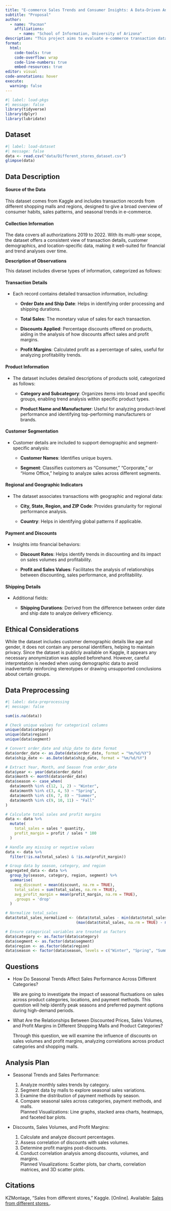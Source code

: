 ```yaml
---
title: "E-commerce Sales Trends and Consumer Insights: A Data-Driven Analysis"
subtitle: "Proposal"
author: 
  - name: "Pacman"
    affiliations:
      - name: "School of Information, University of Arizona"
description: "This project aims to evaluate e-commerce transaction data across regions in order to determine trends in customer behavior, sales patterns, and profitability, with a focus on demographics and product categories. The aim of insights is to improve understanding of consumer choices and the effects of sales techniques."
format:
  html:
    code-tools: true
    code-overflow: wrap
    code-line-numbers: true
    embed-resources: true
editor: visual
code-annotations: hover
execute:
  warning: false
---
```


```r
#| label: load-pkgs
#| message: false
library(tidyverse)
library(dplyr)
library(lubridate)
```

## Dataset

```r
#| label: load-dataset
#| message: false
data <- read.csv("data/Different_stores_dataset.csv")
glimpse(data)

```

## **Data Description**

#### **Source of the Data**

This dataset comes from Kaggle and includes transaction records from different shopping malls and regions, designed to give a broad overview of consumer habits, sales patterns, and seasonal trends in e-commerce.

#### **Collection Information**

The data covers all authorizations 2019 to 2022. With its multi-year scope, the dataset offers a consistent view of transaction details, customer demographics, and location-specific data, making it well-suited for financial and trend analyses over time.

**Description of Observations**

This dataset includes diverse types of information, categorized as follows:

#### **Transaction Details**

-   Each record contains detailed transaction information, including:

    -   **Order Date and Ship Date**: Helps in identifying order processing and shipping durations.

    -   **Total Sales**: The monetary value of sales for each transaction.

    -   **Discounts Applied**: Percentage discounts offered on products, aiding in the analysis of how discounts affect sales and profit margins.

    -   **Profit Margins**: Calculated profit as a percentage of sales, useful for analyzing profitability trends.

#### **Product Information**

-   The dataset includes detailed descriptions of products sold, categorized as follows:

    -   **Category and Subcategory**: Organizes items into broad and specific groups, enabling trend analysis within specific product types.

    -   **Product Name and Manufacturer**: Useful for analyzing product-level performance and identifying top-performing manufacturers or brands.

#### **Customer Segmentation**

-   Customer details are included to support demographic and segment-specific analysis:

    -   **Customer Names**: Identifies unique buyers.

    -   **Segment**: Classifies customers as "Consumer," "Corporate," or "Home Office," helping to analyze sales across different segments.

#### **Regional and Geographic Indicators**

-   The dataset associates transactions with geographic and regional data:

    -   **City, State, Region, and ZIP Code**: Provides granularity for regional performance analysis.

    -   **Country**: Helps in identifying global patterns if applicable.

#### **Payment and Discounts**

-   Insights into financial behaviors:

    -   **Discount Rates**: Helps identify trends in discounting and its impact on sales volumes and profitability.

    -   **Profit and Sales Values**: Facilitates the analysis of relationships between discounting, sales performance, and profitability.

#### **Shipping Details**

-   Additional fields:

    -   **Shipping Durations**: Derived from the difference between order date and ship date to analyze delivery efficiency.

## **Ethical Considerations**

While the dataset includes customer demographic details like age and gender, it does not contain any personal identifiers, helping to maintain privacy. Since the dataset is publicly available on Kaggle, it appears any necessary anonymization was applied beforehand. However, careful interpretation is needed when using demographic data to avoid inadvertently reinforcing stereotypes or drawing unsupported conclusions about certain groups.

## **Data Preprocessing**

```r
#| label: data-preprocessing
#| message: false

sum(is.na(data))

# Check unique values for categorical columns
unique(data$category)
unique(data$region)
unique(data$segment)

# Convert order_date and ship_date to date format
data$order_date <- as.Date(data$order_date, format = "%m/%d/%Y")
data$ship_date <- as.Date(data$ship_date, format = "%m/%d/%Y")

# Extract Year, Month, and Season from order_date
data$year <- year(data$order_date)
data$month <- month(data$order_date)
data$season <- case_when(
  data$month %in% c(12, 1, 2) ~ "Winter",
  data$month %in% c(3, 4, 5) ~ "Spring",
  data$month %in% c(6, 7, 8) ~ "Summer",
  data$month %in% c(9, 10, 11) ~ "Fall"
)

# Calculate total sales and profit margins
data <- data %>%
  mutate(
    total_sales = sales * quantity,
    profit_margin = profit / sales * 100
  )

# Handle any missing or negative values
data <- data %>%
  filter(!is.na(total_sales) & !is.na(profit_margin))

# Group data by season, category, and region
aggregated_data <- data %>%
  group_by(season, category, region, segment) %>%
  summarise(
    avg_discount = mean(discount, na.rm = TRUE),
    total_sales = sum(total_sales, na.rm = TRUE),
    avg_profit_margin = mean(profit_margin, na.rm = TRUE),
    .groups = 'drop'
  )

# Normalize total_sales
data$total_sales_normalized <- (data$total_sales - min(data$total_sales, na.rm = TRUE)) /
                               (max(data$total_sales, na.rm = TRUE) - min(data$total_sales, na.rm = TRUE))

# Ensure categorical variables are treated as factors
data$category <- as.factor(data$category)
data$segment <- as.factor(data$segment)
data$region <- as.factor(data$region)
data$season <- factor(data$season, levels = c("Winter", "Spring", "Summer", "Fall"))

```

## Questions

-   How Do Seasonal Trends Affect Sales Performance Across Different Categories?

    We are going to investigate the impact of seasonal fluctuations on sales across product categories, locations, and payment methods. This question will help identify peak seasons and preferred payment options during high-demand periods.

-   What Are the Relationships Between Discounted Prices, Sales Volumes, and Profit Margins in Different Shopping Malls and Product Categories?

    Through this question, we will examine the influence of discounts on sales volumes and profit margins, analyzing correlations across product categories and shopping malls.

## Analysis Plan

-   Seasonal Trends and Sales Performance:\

    1.  Analyze monthly sales trends by category.\
    2.  Segment data by malls to explore seasonal sales variations.\
    3.  Examine the distribution of payment methods by season.\
    4.  Compare seasonal sales across categories, payment methods, and malls.\
        Planned Visualizations: Line graphs, stacked area charts, heatmaps, and faceted bar plots.

-   Discounts, Sales Volumes, and Profit Margins:\

    1.  Calculate and analyze discount percentages.\
    2.  Assess correlation of discounts with sales volumes.\
    3.  Determine profit margins post-discounts.\
    4.  Conduct correlation analysis among discounts, volumes, and margins.\
        Planned Visualizations: Scatter plots, bar charts, correlation matrices, and 3D scatter plots.

## Citations

KZMontage, "Sales from different stores," Kaggle. \[Online\]. Available: [Sales from different stores.](https://www.kaggle.com/datasets/kzmontage/sales-from-different-stores).
